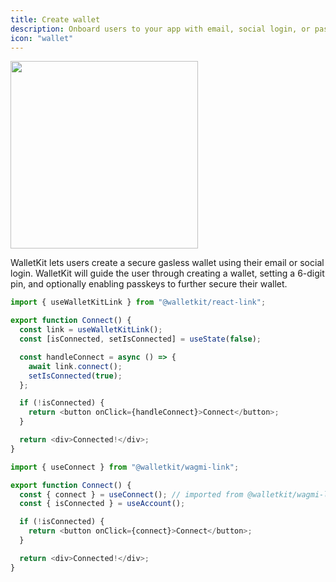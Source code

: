 ```yaml
---
title: Create wallet
description: Onboard users to your app with email, social login, or passkeys
icon: "wallet"
---
```


<Frame>
  <img width="300" noZoom src="/images/connect_create_wallet.png" />
</Frame>

WalletKit lets users create a secure gasless wallet using their email or social login. WalletKit will guide the user through creating a wallet, setting a 6-digit pin, and optionally enabling passkeys to further secure their wallet.

<CodeGroup>

```typescript React
import { useWalletKitLink } from "@walletkit/react-link";

export function Connect() {
  const link = useWalletKitLink();
  const [isConnected, setIsConnected] = useState(false);

  const handleConnect = async () => {
    await link.connect();
    setIsConnected(true);
  };

  if (!isConnected) {
    return <button onClick={handleConnect}>Connect</button>;
  }

  return <div>Connected!</div>;
}
```

```typescript wagmi
import { useConnect } from "@walletkit/wagmi-link";

export function Connect() {
  const { connect } = useConnect(); // imported from @walletkit/wagmi-link
  const { isConnected } = useAccount();

  if (!isConnected) {
    return <button onClick={connect}>Connect</button>;
  }

  return <div>Connected!</div>;
}
```

</CodeGroup>
